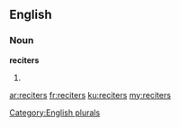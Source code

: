 ==English==

===Noun===
'''reciters'''

# {{plural of|[[reciter]]}}

[[Category:English plurals]]

[[ar:reciters]]
[[fr:reciters]]
[[ku:reciters]]
[[my:reciters]]